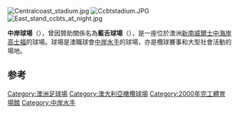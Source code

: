 {{NoteTA
|G1=Country
}}
{{Infobox stadium
| name              = 中岸球場
| image             = Bluetongue CC Stadium.jpg
| location          = {{AUS}}[[高士福|高士福]]
| built             = 1999
| opened            = 2000年2月
| owner             = [[高士福市議會|高士福市議會]]
| operator          = Ognis Pty Ltd.<ref>[http://www.search.asic.gov.au/cgi-bin/gns030c?acn=001_051_501&juris=9&hdtext=ACN&srchsrc=1 Australian Securities & Investments Commission, Ognis Pty Ltd] (Extracted from ASIC's database at AEST 18:24:37 on 27/12/2010)</ref>
| surface           = Grass
| seating_capacity  = 20,059
| record_attendance = 20,060 - [[South_Sydney_Rabbitohs|South Sydney]] vs [[Manly_Sea_Eagles|Manly-Warringah]], 2013
| tenants           = [[中岸水手|中岸水手]] ([[澳職|澳職]]) (2005–) <br> [[北鷹|北鷹]] ([[NRL|NRL]]) (2000 - 2002) <br> [[中岸光線|中岸光線]] ([[Australian_Rugby_Championship|ARC]]) (2007)
| dimensions        = 133 x 82 m
}}
[[File:Centralcoast_stadium.jpg|thumb]]
[[File:Ccbtstadium.JPG|thumb]]
[[File:East_stand_ccbts_at_night.jpg|thumb]]

'''中岸球場'''（{{lang-en|Central Coast Stadium}}），曾因贊助關係名為'''藍舌球場'''（{{lang|en|Bluetongue Stadium}}），是一座位於澳洲[[新南威爾士|新南威爾士]][[中海岸_(新南威爾斯州)|中海岸]][[高士福|高士福]]的球場。球場是澳職球會[[中岸水手|中岸水手]]的球場，亦是欖球賽事和大型社會活動的場地。

==参考==
{{refs}}
{{coord|display=title}}
{{gymnasium-stub}}
[[Category:澳洲足球場|Category:澳洲足球場]]
[[Category:澳大利亞橄欖球場|Category:澳大利亞橄欖球場]]
[[Category:2000年完工體育場館|Category:2000年完工體育場館]]
[[Category:中岸水手|Category:中岸水手]]